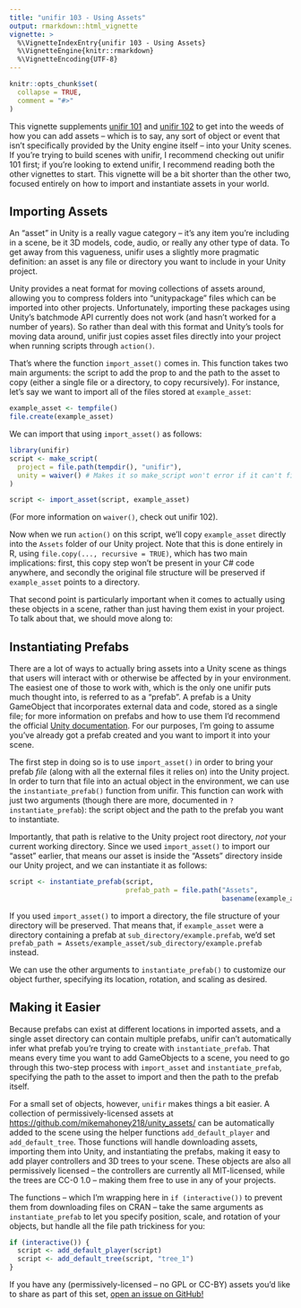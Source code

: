 ```yaml
---
title: "unifir 103 - Using Assets"
output: rmarkdown::html_vignette
vignette: >
  %\VignetteIndexEntry{unifir 103 - Using Assets}
  %\VignetteEngine{knitr::rmarkdown}
  %\VignetteEncoding{UTF-8}
---
```


```r
knitr::opts_chunk$set(
  collapse = TRUE,
  comment = "#>"
)
```

This vignette supplements 
[unifir 101](unifir-user-guide.html)
and 
[unifir 102](unifir-dev-guide.html)
to get into the weeds of how you can add assets --
which is to say, any sort of object or event that isn't specifically
provided by the Unity engine itself -- 
into your Unity scenes. 
If you're trying to build scenes with unifir, I recommend checking out
unifir 101 first; if you're looking to extend unifir, I recommend reading both
the other vignettes to start. This vignette will be a bit shorter than the other
two, focused entirely on how to import and instantiate assets in your world.

## Importing Assets

An "asset" in Unity is a really vague category -- it's any item you're including
in a scene, be it 3D models, code, audio, or really any other type of data. 
To get away from this vagueness, unifir uses a slightly more pragmatic 
definition: an asset is any file or directory you want to include in your
Unity project.

Unity provides a neat format for moving collections of assets around, allowing
you to compress folders into "unitypackage" files which can be imported into
other projects. Unfortunately, importing these packages using Unity's batchmode
API currently does not work (and hasn't worked for a number of years).
So rather than deal with this format and Unity's tools for moving data around,
unifir just copies asset files directly into your project when running scripts
through `action()`.

That's where the function `import_asset()` comes in. This function takes two 
main arguments: the script to add the prop to and the path to the asset to copy 
(either a single file or a directory, to copy recursively). For instance, 
let's say we want to import all of the files stored at `example_asset`:

```r
example_asset <- tempfile()
file.create(example_asset)
```

We can import that using `import_asset()` as follows:

```r
library(unifir)
script <- make_script(
  project = file.path(tempdir(), "unifir"),
  unity = waiver() # Makes it so make_script won't error if it can't find Unity
)

script <- import_asset(script, example_asset)
```

(For more information on `waiver()`, check out unifir 102).

Now when we run `action()` on this script, we'll copy `example_asset` directly
into the `Assets` folder of our Unity project. Note that this is done entirely 
in R, using `file.copy(..., recursive = TRUE)`, which has two main implications:
first, this copy step won't be present in your C# code anywhere, and secondly
the original file structure will be preserved if `example_asset` points to a 
directory.

That second point is particularly important when it comes to actually using 
these objects in a scene, rather than just having them exist in your project.
To talk about that, we should move along to:

## Instantiating Prefabs

There are a lot of ways to actually bring assets into a Unity scene as things 
that users will interact with or otherwise be affected by in your environment.
The easiest one of those to work with, which is the only one unifir puts much
thought into, is referred to as a "prefab". A prefab is a Unity GameObject 
that incorporates external data and code, stored as a single file; 
for more information on prefabs and how to use them I'd recommend the official 
[Unity documentation](https://docs.unity3d.com/Manual/Prefabs.html).
For our purposes, I'm going to assume you've already got a prefab created and 
you want to import it into your scene.

The first step in doing so is to use `import_asset()` in order to bring your 
prefab _file_ (along with all the external files it relies on) into the Unity 
project. In order to turn that file into an actual object in the environment, 
we can use the `instantiate_prefab()` function from unifir.
This function can work with just two arguments (though there are more, 
documented in `?instantiate_prefab`): the script object and the path to the 
prefab you want to instantiate.

Importantly, that path is relative to the Unity project root directory, _not_
your current working directory. Since we used `import_asset()` to import our
"asset" earlier, that means our asset is inside the "Assets" directory inside
our Unity project, and we can instantiate it as follows:

```r
script <- instantiate_prefab(script,
                             prefab_path = file.path("Assets", 
                                                     basename(example_asset)))
```

If you used `import_asset()` to import a directory, the file structure of your
directory will be preserved. That means that, if `example_asset` were a 
directory containing a prefab at `sub_directory/example.prefab`, we'd set
`prefab_path = Assets/example_asset/sub_directory/example.prefab` instead.

We can use the other arguments to `instantiate_prefab()` to customize our object
further, specifying its location, rotation, and scaling as desired.

## Making it Easier

Because prefabs can exist at different locations in imported assets, and a 
single asset directory can contain multiple prefabs, unifir can't automatically
infer what prefab you're trying to create with `instantiate_prefab`.
That means every time you want to add GameObjects to a scene, you need to 
go through this two-step process with `import_asset` and `instantiate_prefab`,
specifying the path to the asset to import and then the path to the prefab 
itself.

For a small set of objects, however, `unifir` makes things a bit easier. 
A collection of permissively-licensed assets at 
[https://github.com/mikemahoney218/unity_assets/](https://github.com/mikemahoney218/unity_assets/)
can be automatically added to the scene using the helper functions
`add_default_player` and `add_default_tree`.
Those functions will handle downloading assets, importing them into Unity, and
instantiating the prefabs, making it easy to add player controllers and 3D trees
to your scene. These objects are also all permissively licensed -- the 
controllers are currently all MIT-licensed, while the trees are CC-0 1.0 --
making them free to use in any of your projects.

The functions -- which I'm wrapping here in `if (interactive())` to prevent
them from downloading files on CRAN -- take the same arguments as
`instantiate_prefab` to let you specify position, scale, and rotation of your
objects, but handle all the file path trickiness for you:

```r
if (interactive()) {
  script <- add_default_player(script)
  script <- add_default_tree(script, "tree_1")
}
```

If you have any (permissively-licensed -- no GPL or CC-BY) assets you'd like to
share as part of this set, 
[open an issue on GitHub!](https://github.com/mikemahoney218/unity_assets/issues)
